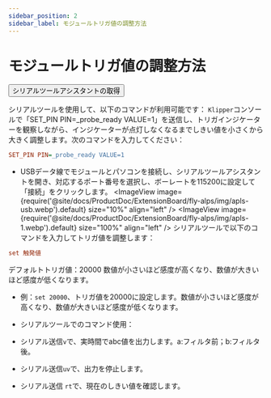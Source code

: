 ```yaml
---
sidebar_position: 2
sidebar_label: モジュールトリガ値の調整方法
---
```



# モジュールトリガ値の調整方法
<Button variant="contained" disableElevation component="a" rel="noopener" href="https://apps.microsoft.com/detail/9nblggh43hdm?launch=true&mode=full&hl=en&gl=hk&ocid=bingwebsearch">シリアルツールアシスタントの取得</Button>

シリアルツールを使用して、以下のコマンドが利用可能です：
`Klipper`コンソールで「SET_PIN PIN=_probe_ready VALUE=1」を送信し、トリガインジケーターを観察しながら、インジケーターが点灯しなくなるまでしきい値を小さくから大きく調整します。次のコマンドを入力してください：
```cfg
SET_PIN PIN=_probe_ready VALUE=1
```
* USBデータ線でモジュールとパソコンを接続し、シリアルツールアシスタントを開き、対応するポート番号を選択し、ボーレートを115200に設定して「接続」をクリックします。
<ImageView image={require('@site/docs/ProductDoc/ExtensionBoard/fly-alps/img/apls-usb.webp').default} size="10%" align="left" />
<ImageView image={require('@site/docs/ProductDoc/ExtensionBoard/fly-alps/img/apls-1.webp').default} size="100%" align="left" />
シリアルツールで以下のコマンドを入力してトリガ値を調整します：
```cfg
set 触発値
```
デフォルトトリガ値：20000
数値が小さいほど感度が高くなり、数値が大きいほど感度が低くなります。
* 例：`set 20000`、トリガ値を20000に設定します。数値が小さいほど感度が高くなり、数値が大きいほど感度が低くなります。
* シリアルツールでのコマンド使用：

* シリアル送信`v`で、実時間でabc値を出力します。a:フィルタ前；b:フィルタ後。
* シリアル送信`uv`で、出力を停止します。
* シリアル送信 `rt`で、現在のしきい値を確認します。
